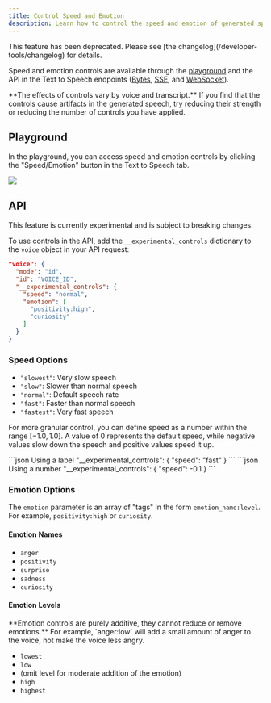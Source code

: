 ---
title: Control Speed and Emotion
description: Learn how to control the speed and emotion of generated speech.
---
<Warning>
This feature has been deprecated. Please see [the changelog](/developer-tools/changelog) for details.
</Warning>

Speed and emotion controls are available through the [playground](https://play.cartesia.ai) and the API in the Text to Speech endpoints ([Bytes](/api-reference/tts/bytes), [SSE](/api-reference/tts/sse), and [WebSocket](/api-reference/tts/tts)).

<Note>
**The effects of controls vary by voice and transcript.** If you find that the controls cause artifacts in the generated speech, try reducing their strength or reducing the number of controls you have applied.
</Note>

## Playground

In the playground, you can access speed and emotion controls by clicking the "Speed/Emotion" button in the Text to Speech tab.

<Frame>
  <img src="/assets/images/speed-emotion-pg.png" />
</Frame>

## API

<Warning>
This feature is currently experimental and is subject to breaking changes.
</Warning>

To use controls in the API, add the `__experimental_controls` dictionary to the `voice` object in your API request:

```json
"voice": {
  "mode": "id",
  "id": "VOICE_ID",
  "__experimental_controls": {
    "speed": "normal",
    "emotion": [
      "positivity:high",
      "curiosity"
    ]
  }
}
```

### Speed Options

- `"slowest"`: Very slow speech
- `"slow"`: Slower than normal speech
- `"normal"`: Default speech rate
- `"fast"`: Faster than normal speech
- `"fastest"`: Very fast speech

For more granular control, you can define speed as a number within the range $[-1.0, 1.0]$. A value of 0 represents the default speed, while negative values slow down the speech and positive values speed it up.

<CodeGroup>
```json Using a label
"__experimental_controls": {
  "speed": "fast"
}
```
```json Using a number
"__experimental_controls": {
  "speed": -0.1
}
```
</CodeGroup>

### Emotion Options

The `emotion` parameter is an array of "tags" in the form `emotion_name:level`. For example, `positivity:high` or `curiosity`.

#### Emotion Names

- `anger`
- `positivity`
- `surprise`
- `sadness`
- `curiosity`

#### Emotion Levels

<Note>
**Emotion controls are purely additive, they cannot reduce or remove emotions.** For example, `anger:low` will add a small amount of anger to the voice, not make the voice less angry.
</Note>

- `lowest`
- `low`
- (omit level for moderate addition of the emotion)
- `high`
- `highest`
